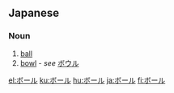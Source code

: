==Japanese==                                          
===Noun===
{{ja-noun|ka|rom=bōru|hidx=ほーる'}}

# [[ball]]
# [[bowl]] - ''see'' [[ボウル]]

[[el:ボール]]
[[ku:ボール]]
[[hu:ボール]]
[[ja:ボール]]
[[fi:ボール]]